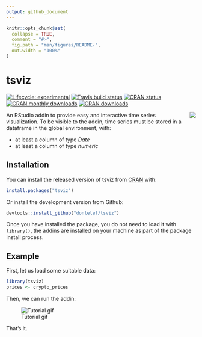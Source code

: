 ```yaml
---
output: github_document
---
```


<!-- README.md is generated from README.Rmd. Please edit that file -->

```r
knitr::opts_chunk$set(
  collapse = TRUE,
  comment = "#>",
  fig.path = "man/figures/README-",
  out.width = "100%"
)
```
# tsviz

<!-- badges: start -->
[![Lifecycle: experimental](https://img.shields.io/badge/lifecycle-experimental-orange.svg)](https://www.tidyverse.org/lifecycle/#experimental)
[![Travis build status](https://travis-ci.org/xtreamsrl/tsviz.svg?branch=master)](https://travis-ci.org/donlelef/tsviz)
[![CRAN status](https://www.r-pkg.org/badges/version/tsviz)](https://CRAN.R-project.org/package=tsviz)
[![CRAN monthly downloads](https://cranlogs.r-pkg.org/badges/tsviz)](https://cran.r-project.org/package=tsviz)
[![CRAN downloads](https://cranlogs.r-pkg.org/badges/grand-total/tsviz)](https://cran.r-project.org/package=tsviz)
<!-- badges: end -->

<img src="man/figures/tsviz.png" align="right"/>

An RStudio addin to provide easy and interactive time series visualization.
To be visible to the addin, time series must be stored in a dataframe in the global environment, with:

- at least a column of type *Date*
- at least a column of type *numeric*

## Installation

You can install the released version of tsviz from [CRAN](https://CRAN.R-project.org) with:

```r
install.packages("tsviz")
```

Or install the development version from Github:

```r
devtools::install_github("donlelef/tsviz")
```

Once you have installed the package, you do not need to load it with `library()`, the addins are installed on your machine as part of the package install process.

## Example

First, let us load some suitable data:

```r
library(tsviz)
prices <- crypto_prices
```

Then, we can run the addin:

![Tutorial gif](man/figures/tsviz.gif)

That's it.
